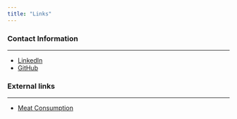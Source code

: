 ```yaml
---
title: "Links"
---
```


### Contact Information

------------------------


* [LinkedIn](www.linkedin.com/in/alexandrampcooper)
* [GitHub](https://github.com/alexandrampcooper)



### External links

------------------------

* [Meat Consumption](https://www.kaggle.com/datasets/ulrikthygepedersen/meat-consumption)
